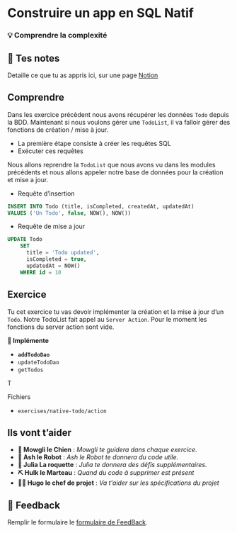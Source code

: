 # Construire un app en SQL Natif

### 💡 Comprendre la complexité

## 📝 Tes notes

Detaille ce que tu as appris ici, sur une page [Notion](https://go.mikecodeur.com/course-notes-template)

## Comprendre

Dans les exercice précèdent nous avons récupérer les données `Todo` depuis la BDD. Maintenant si nous voulons gérer une `TodoList`, il va falloir gérer des fonctions de création / mise à jour.

- La première étape consiste à créer les requêtes SQL
- Exécuter ces requêtes

Nous allons reprendre la `TodoList` que nous avons vu dans les modules précédents et nous allons appeler notre base de données pour la création et mise a jour.

- Requête d’insertion

```sql
INSERT INTO Todo (title, isCompleted, createdAt, updatedAt)
VALUES ('Un Todo', false, NOW(), NOW())
```

- Requête de mise a jour

```sql
UPDATE Todo
    SET
      title = 'Todo updated',
      isCompleted = true,
      updatedAt = NOW()
    WHERE id = 10
```

## Exercice

Tu cet exercice tu vas devoir implémenter la création et la mise à jour d’un `Todo`. Notre TodoList fait appel au `Server Action`. Pour le moment les fonctions du server action sont vide.

**🐶 Implémente**

- **`addTodoDao`**
- `updateTodoDao`
- `getTodos`

T

Fichiers

- `exercises/native-todo/action`

##

## Ils vont t’aider

- **🐶 Mowgli le Chien** : _Mowgli te guidera dans chaque exercice._
- **🤖 Ash le Robot** : _Ash le Robot te donnera du code utile._
- **🚀 Julia La roquette** : _Julia te donnera des défis supplémentaires._
- **⛏️ Hulk le Marteau** : _Quand du code à supprimer est présent_
- **👨‍✈️ Hugo le chef de projet** : _Va t'aider sur les spécifications du projet_

## 🐜 Feedback

Remplir le formulaire le [formulaire de FeedBack](https://go.mikecodeur.com/cours-next-avis?entry.1912869708=Next%20PRO&entry.1430994900=Data%20Modeling&entry.533578441=03%20Native%20SQL).
